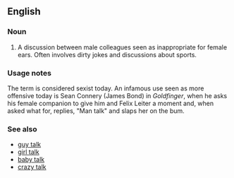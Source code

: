 ==English==

===Noun===
{{en-noun|sg=[[man]] [[talk]]|-}}

# A discussion between male colleagues seen as inappropriate for female ears. Often involves dirty jokes and discussions about sports.

===Usage notes===
The term is considered sexist today. An infamous use seen as more offensive today is Sean Connery (James Bond) in ''Goldfinger'', when he asks his female companion to give him and Felix Leiter a moment and, when asked what for, replies, "Man talk" and slaps her on the bum.

===See also===
* [[guy talk]]
* [[girl talk]]
* [[baby talk]]
* [[crazy talk]]